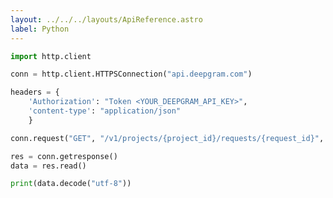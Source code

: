 ---
layout: ../../../layouts/ApiReference.astro
label: Python
---

```py
import http.client

conn = http.client.HTTPSConnection("api.deepgram.com")

headers = {
    'Authorization': "Token <YOUR_DEEPGRAM_API_KEY>",
    'content-type': "application/json"
    }

conn.request("GET", "/v1/projects/{project_id}/requests/{request_id}", headers=headers)

res = conn.getresponse()
data = res.read()

print(data.decode("utf-8"))
```

